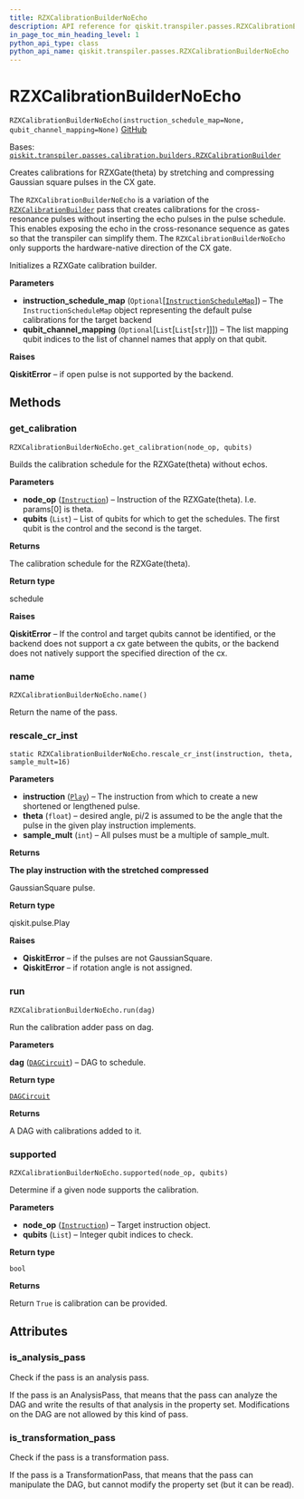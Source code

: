 ```yaml
---
title: RZXCalibrationBuilderNoEcho
description: API reference for qiskit.transpiler.passes.RZXCalibrationBuilderNoEcho
in_page_toc_min_heading_level: 1
python_api_type: class
python_api_name: qiskit.transpiler.passes.RZXCalibrationBuilderNoEcho
---
```


# RZXCalibrationBuilderNoEcho

<span id="qiskit.transpiler.passes.RZXCalibrationBuilderNoEcho" />

`RZXCalibrationBuilderNoEcho(instruction_schedule_map=None, qubit_channel_mapping=None)` [GitHub](https://github.com/qiskit/qiskit/tree/stable/0.21/qiskit/transpiler/passes/calibration/builders.py "view source code")

Bases: [`qiskit.transpiler.passes.calibration.builders.RZXCalibrationBuilder`](qiskit.transpiler.passes.RZXCalibrationBuilder "qiskit.transpiler.passes.calibration.builders.RZXCalibrationBuilder")

Creates calibrations for RZXGate(theta) by stretching and compressing Gaussian square pulses in the CX gate.

The `RZXCalibrationBuilderNoEcho` is a variation of the [`RZXCalibrationBuilder`](qiskit.transpiler.passes.RZXCalibrationBuilder "qiskit.transpiler.passes.RZXCalibrationBuilder") pass that creates calibrations for the cross-resonance pulses without inserting the echo pulses in the pulse schedule. This enables exposing the echo in the cross-resonance sequence as gates so that the transpiler can simplify them. The `RZXCalibrationBuilderNoEcho` only supports the hardware-native direction of the CX gate.

Initializes a RZXGate calibration builder.

**Parameters**

*   **instruction\_schedule\_map** (`Optional`\[[`InstructionScheduleMap`](qiskit.pulse.InstructionScheduleMap "qiskit.pulse.instruction_schedule_map.InstructionScheduleMap")]) – The `InstructionScheduleMap` object representing the default pulse calibrations for the target backend
*   **qubit\_channel\_mapping** (`Optional`\[`List`\[`List`\[`str`]]]) – The list mapping qubit indices to the list of channel names that apply on that qubit.

**Raises**

**QiskitError** – if open pulse is not supported by the backend.

## Methods

### get\_calibration

<span id="qiskit.transpiler.passes.RZXCalibrationBuilderNoEcho.get_calibration" />

`RZXCalibrationBuilderNoEcho.get_calibration(node_op, qubits)`

Builds the calibration schedule for the RZXGate(theta) without echos.

**Parameters**

*   **node\_op** ([`Instruction`](qiskit.circuit.Instruction "qiskit.circuit.instruction.Instruction")) – Instruction of the RZXGate(theta). I.e. params\[0] is theta.
*   **qubits** (`List`) – List of qubits for which to get the schedules. The first qubit is the control and the second is the target.

**Returns**

The calibration schedule for the RZXGate(theta).

**Return type**

schedule

**Raises**

**QiskitError** – If the control and target qubits cannot be identified, or the backend does not support a cx gate between the qubits, or the backend does not natively support the specified direction of the cx.

### name

<span id="qiskit.transpiler.passes.RZXCalibrationBuilderNoEcho.name" />

`RZXCalibrationBuilderNoEcho.name()`

Return the name of the pass.

### rescale\_cr\_inst

<span id="qiskit.transpiler.passes.RZXCalibrationBuilderNoEcho.rescale_cr_inst" />

`static RZXCalibrationBuilderNoEcho.rescale_cr_inst(instruction, theta, sample_mult=16)`

**Parameters**

*   **instruction** ([`Play`](qiskit.pulse.instructions.Play "qiskit.pulse.instructions.play.Play")) – The instruction from which to create a new shortened or lengthened pulse.
*   **theta** (`float`) – desired angle, pi/2 is assumed to be the angle that the pulse in the given play instruction implements.
*   **sample\_mult** (`int`) – All pulses must be a multiple of sample\_mult.

**Returns**

**The play instruction with the stretched compressed**

GaussianSquare pulse.

**Return type**

qiskit.pulse.Play

**Raises**

*   **QiskitError** – if the pulses are not GaussianSquare.
*   **QiskitError** – if rotation angle is not assigned.

### run

<span id="qiskit.transpiler.passes.RZXCalibrationBuilderNoEcho.run" />

`RZXCalibrationBuilderNoEcho.run(dag)`

Run the calibration adder pass on dag.

**Parameters**

**dag** ([`DAGCircuit`](qiskit.dagcircuit.DAGCircuit "qiskit.dagcircuit.dagcircuit.DAGCircuit")) – DAG to schedule.

**Return type**

[`DAGCircuit`](qiskit.dagcircuit.DAGCircuit "qiskit.dagcircuit.dagcircuit.DAGCircuit")

**Returns**

A DAG with calibrations added to it.

### supported

<span id="qiskit.transpiler.passes.RZXCalibrationBuilderNoEcho.supported" />

`RZXCalibrationBuilderNoEcho.supported(node_op, qubits)`

Determine if a given node supports the calibration.

**Parameters**

*   **node\_op** ([`Instruction`](qiskit.circuit.Instruction "qiskit.circuit.instruction.Instruction")) – Target instruction object.
*   **qubits** (`List`) – Integer qubit indices to check.

**Return type**

`bool`

**Returns**

Return `True` is calibration can be provided.

## Attributes

<span id="qiskit.transpiler.passes.RZXCalibrationBuilderNoEcho.is_analysis_pass" />

### is\_analysis\_pass

Check if the pass is an analysis pass.

If the pass is an AnalysisPass, that means that the pass can analyze the DAG and write the results of that analysis in the property set. Modifications on the DAG are not allowed by this kind of pass.

<span id="qiskit.transpiler.passes.RZXCalibrationBuilderNoEcho.is_transformation_pass" />

### is\_transformation\_pass

Check if the pass is a transformation pass.

If the pass is a TransformationPass, that means that the pass can manipulate the DAG, but cannot modify the property set (but it can be read).

